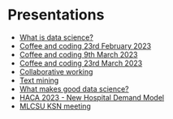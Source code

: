 # Presentations

- [What is data science?](/presentations/2023-02-01_what-is-data-science/)
- [Coffee and coding 23rd February 2023](/presentations/2023-02-23_coffee-and-coding)
- [Coffee and coding 9th March 2023](/presentations/2023-03-09_coffee-and-coding)
- [Coffee and coding 23rd March 2023](/presentations/2023-03-23_coffee-and-coding)
- [Collaborative working](/presentations/2023-03-23_collaborative-working)
- [Text mining](/presentations/2023-05-15_text-mining)
- [What makes good data science?](/presentations/2023-05-23_data-science-for-good)
- [HACA 2023 - New Hospital Demand Model](/presentations/2023-07-11_haca-nhp-demand-model)
- [MLCSU KSN meeting](/presentations/2023-08-02_mlcsu-ksn-meeting)
